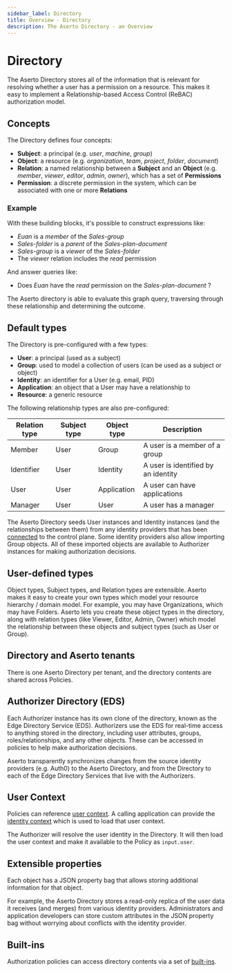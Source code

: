 ```yaml
---
sidebar_label: Directory
title: Overview - Directory
description: The Aserto Directory - an Overview
---
```


# Directory

The Aserto Directory stores all of the information that is relevant for resolving whether a user has 
a permission on a resource. This makes it easy to implement a Relationship-based Access Control (ReBAC)
authorization model.

## Concepts

The Directory defines four concepts:
* **Subject**: a principal (e.g. *user*, *machine*, *group*)
* **Object**: a resource (e.g. *organization*, *team*, *project*, *folder*, *document*)
* **Relation**: a named relationship between a **Subject** and an **Object** (e.g. *member*, *viewer*, *editor*, *admin*, *owner*), which has a set of **Permissions**
* **Permission**: a discrete permission in the system, which can be associated with one or more **Relations**

### Example

With these building blocks, it's possible to construct expressions like:
* *Euan* is a *member* of the *Sales-group*
* *Sales-folder* is a *parent* of the *Sales-plan-document*
* *Sales-group* is a *viewer* of the *Sales-folder*
* The *viewer* relation includes the *read* permission

And answer queries like:
* Does *Euan* have the *read* permission on the *Sales-plan-document* ?

The Aserto directory is able to evaluate this graph query, traversing through these relationship and determining the outcome.

## Default types

The Directory is pre-configured with a few types:
* **User**: a principal (used as a subject)
* **Group**: used to model a collection of users (can be used as a subject or object)
* **Identity**: an identifier for a User (e.g. email, PID)
* **Application**: an object that a User may have a relationship to
* **Resource**: a generic resource

The following relationship types are also pre-configured:


| Relation type | Subject type | Object type | Description                         |
|---------------|--------------|-------------|-------------------------------------|
| Member        | User         | Group       | A user is a member of a group       |
| Identifier    | User         | Identity    | A user is identified by an identity |
| User          | User         | Application | A user can have applications        |
| Manager       | User         | User        | A user has a manager                |


The Aserto Directory seeds User instances and Identity instances (and the relationships between them) from 
any identity providers that has been [connected](/docs/overview/connections) to the control plane.  Some identity 
providers also allow importing Group objects. All of these imported objects are available to Authorizer instances 
for making authorization decisions.

## User-defined types

Object types, Subject types, and Relation types are extensible. Aserto makes it easy to create your own types 
which model your resource hierarchy / domain model. For example, you may have Organizations, which may have Folders. 
Aserto lets you create these object types in the directory, along with relation types (like Viewer, Editor, Admin, Owner) 
which model the relationship between these objects and subject types (such as User or Group).

## Directory and Aserto tenants

There is one Aserto Directory per tenant, and the directory contents are shared across Policies.

## Authorizer Directory (EDS)

Each Authorizer instance has its own clone of the directory, known as the Edge Directory Service (EDS).
Authorizers use the EDS for real-time access to anything stored in the directory, including user attributes, 
groups, roles/relationships, and any other objects. These can be accessed in policies to help make authorization decisions.

Aserto transparently synchronizes changes from the source identity providers (e.g. Auth0) to the Aserto
Directory, and from the Directory to each of the Edge Directory Services that live with the
Authorizers.

## User Context

Policies can reference [user context](/docs/overview/policy#user-context). A calling application can
provide the [identity context](/docs/authorizer-guide/identity-context) which is used to load that user context.

The Authorizer will resolve the user identity in the Directory. It will then load the user context and make it available to the Policy as `input.user`.

## Extensible properties

Each object has a JSON property bag that allows storing additional information for that object.

For example, the Aserto Directory stores a read-only replica of the user data it receives (and merges) from various
identity providers. Administrators and application developers can store custom attributes in the JSON property bag without 
worrying about conflicts with the identity provider.

## Built-ins

Authorization policies can access directory contents via a set of [built-ins](/docs/authorizer-guide/built-ins). 